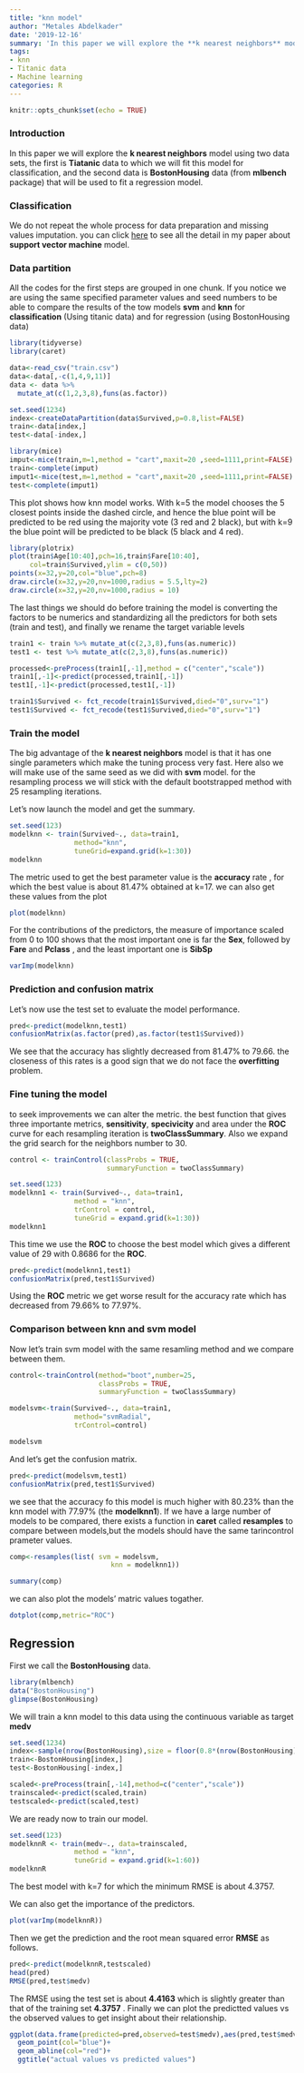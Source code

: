 ```yaml
---
title: "knn model"
author: "Metales Abdelkader"
date: '2019-12-16'
summary: 'In this paper we will explore the **k nearest neighbors** model using two data sets, the first is **Tiatanic** data to which we will fit this model for  classification, and the second data is **BostonHousing** data (from **mlbench** package) that will be used to fit a regression model...'
tags:
- knn
- Titanic data
- Machine learning
categories: R
---
```


```r
knitr::opts_chunk$set(echo = TRUE)
```


### Introduction

In this paper we will explore the **k nearest neighbors** model using two data sets, the first is **Tiatanic** data to which we will fit this model for  classification, and the second data is **BostonHousing** data (from **mlbench** package) that will be used to fit a regression model.

### Classification

We do not repeat the whole process for data preparation and missing values imputation. you can click [here](https://github.com/Metalesaek/svm-model) to see all the detail in my paper about **support vector machine** model.

### Data partition

All the codes for the first steps are grouped in one chunk. If you notice we are using the same specified parameter values and seed numbers to be able to compare the results of the tow models **svm** and **knn** for **classification** (Using titanic data) and for regression (using BostonHousing data)     



```r
library(tidyverse)
library(caret)

data<-read_csv("train.csv")
data<-data[,-c(1,4,9,11)]
data <- data %>% 
  mutate_at(c(1,2,3,8),funs(as.factor))

set.seed(1234)
index<-createDataPartition(data$Survived,p=0.8,list=FALSE)
train<-data[index,]
test<-data[-index,]

library(mice)
imput<-mice(train,m=1,method = "cart",maxit=20 ,seed=1111,print=FALSE)
train<-complete(imput)
imput1<-mice(test,m=1,method = "cart",maxit=20 ,seed=1111,print=FALSE)
test<-complete(imput1)
```

This plot shows how knn model works. With  k=5 the model chooses the 5 closest points inside the dashed circle, and hence the blue point will be predicted to be red using the majority vote (3 red and 2 black), but with k=9 the blue point will be predicted to be black (5 black and 4 red).     

```r
library(plotrix)
plot(train$Age[10:40],pch=16,train$Fare[10:40],
     col=train$Survived,ylim = c(0,50))
points(x=32,y=20,col="blue",pch=8)
draw.circle(x=32,y=20,nv=1000,radius = 5.5,lty=2)
draw.circle(x=32,y=20,nv=1000,radius = 10)
```




The last things we should do before training the model is converting the factors to be numerics and standardizing all the predictors for both sets (train and test), and finally we rename the target variable levels

```r
train1 <- train %>% mutate_at(c(2,3,8),funs(as.numeric))
test1 <- test %>% mutate_at(c(2,3,8),funs(as.numeric))

processed<-preProcess(train1[,-1],method = c("center","scale"))
train1[,-1]<-predict(processed,train1[,-1])
test1[,-1]<-predict(processed,test1[,-1])

train1$Survived <- fct_recode(train1$Survived,died="0",surv="1")
test1$Survived <- fct_recode(test1$Survived,died="0",surv="1")
```


### Train the model

The big advantage of the **k nearest neighbors** model is that it has one single parameters which make the tuning process very fast. Here also we will make use of the same seed as we did with **svm** model. for the resampling process we will stick with the default bootstrapped method with 25 resampling iterations. 

Let's now launch the model and get the summary.

```r
set.seed(123)
modelknn <- train(Survived~., data=train1,
                method="knn",
                tuneGrid=expand.grid(k=1:30))
modelknn
```

The metric used to get the best parameter value is the **accuracy** rate , for which the best value is about 81.47% obtained at k=17. we can also get these values from the plot 



```r
plot(modelknn)
```

For the contributions of the predictors, the measure of importance scaled from 0 to 100 shows that the most important one is far the **Sex**, followed by **Fare** and **Pclass** , and the least important one is **SibSp**  

```r
varImp(modelknn)
```

### Prediction and confusion matrix

Let's now use the test set to evaluate the model performance.


```r
pred<-predict(modelknn,test1)
confusionMatrix(as.factor(pred),as.factor(test1$Survived))

```

We see that the accuracy has slightly decreased from 81.47% to 79.66. the closeness of this rates is a good sign that we do not face the **overfitting** problem.

### Fine tuning the model

to seek improvements we can alter the metric. the best function that gives three importante metrics, **sensitivity**, **specivicity** and area under the **ROC** curve for each resampling iteration is **twoClassSummary**. Also we expand the grid search for the neighbors number to 30. 

```r
control <- trainControl(classProbs = TRUE,
                        summaryFunction = twoClassSummary)

set.seed(123)
modelknn1 <- train(Survived~., data=train1,
                method = "knn",
                trControl = control,
                tuneGrid = expand.grid(k=1:30))
modelknn1

```

This time we use the **ROC** to choose the best model which gives a different value of 29 with 0.8686 for the **ROC**.


```r
pred<-predict(modelknn1,test1)
confusionMatrix(pred,test1$Survived)

```

Using the **ROC** metric we get worse result for the accuracy rate which has decreased from 79.66% to 77.97%.

### Comparison between knn and svm model

Now let's train svm model with the same resamling method and we compare between them.

```r
control<-trainControl(method="boot",number=25,
                      classProbs = TRUE,
                      summaryFunction = twoClassSummary)

modelsvm<-train(Survived~., data=train1,
                method="svmRadial",
                trControl=control)

modelsvm
```


And let's get the confusion matrix.


```r
pred<-predict(modelsvm,test1)
confusionMatrix(pred,test1$Survived)

```

we see that the accuracy fo this model is much higher with 80.23% than the knn model with 77.97% (the **modelknn1**).
If we have a large number of models to be compared, there exists a function in **caret** called **resamples** to compare between models,but the models should have the same tarincontrol prameter values.

```r
comp<-resamples(list( svm = modelsvm,
                         knn = modelknn1))

summary(comp)
```

we can also plot the models' matric values  togather. 

```r
dotplot(comp,metric="ROC")
```




## Regression

First we call the **BostonHousing** data.     

```r
library(mlbench)
data("BostonHousing")
glimpse(BostonHousing)

```

We will train a knn model to this data using the continuous variable as target **medv**   

```r
set.seed(1234)
index<-sample(nrow(BostonHousing),size = floor(0.8*(nrow(BostonHousing))))
train<-BostonHousing[index,]
test<-BostonHousing[-index,]

scaled<-preProcess(train[,-14],method=c("center","scale"))
trainscaled<-predict(scaled,train)
testscaled<-predict(scaled,test)

```

We are ready now to train our model.


```r

set.seed(123)
modelknnR <- train(medv~., data=trainscaled,
                method = "knn",
                tuneGrid = expand.grid(k=1:60))
modelknnR

``` 

The best model with k=7 for which the minimum RMSE is about 4.3757.

We can also get the importance of the predictors.

```r
plot(varImp(modelknnR))
```


Then we get the prediction and the root mean squared error **RMSE** as follows. 

```r

pred<-predict(modelknnR,testscaled)
head(pred)
RMSE(pred,test$medv)
```
 
 The RMSE using the test set is about **4.4163** which is slightly greater than that of the training set **4.3757** .
 Finally we can plot the predictted values vs the observed values to get  insight about their relationship.
 
```r
ggplot(data.frame(predicted=pred,observed=test$medv),aes(pred,test$medv))+
  geom_point(col="blue")+
  geom_abline(col="red")+
  ggtitle("actual values vs predicted values")
```
 
 
  
  


